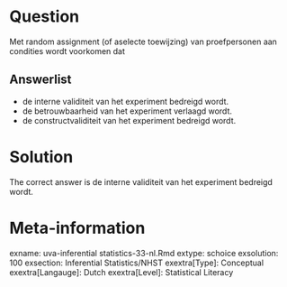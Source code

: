 Question
========

Met random assignment (of aselecte toewijzing) van proefpersonen aan condities wordt voorkomen dat

Answerlist
----------
* de interne validiteit van het experiment bedreigd wordt.
* de betrouwbaarheid van het experiment verlaagd wordt.
* de constructvaliditeit van het experiment bedreigd wordt.

Solution
========

The correct answer is  de interne validiteit van het experiment bedreigd wordt.

Meta-information
================
exname: uva-inferential statistics-33-nl.Rmd
extype: schoice
exsolution: 100
exsection: Inferential Statistics/NHST
exextra[Type]: Conceptual
exextra[Langauge]: Dutch
exextra[Level]: Statistical Literacy
